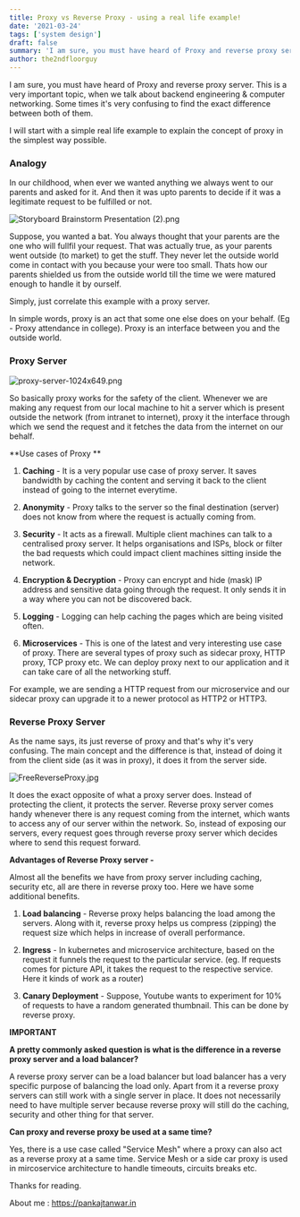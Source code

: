 ```yaml
---
title: Proxy vs Reverse Proxy - using a real life example!
date: '2021-03-24'
tags: ['system design']
draft: false
summary: 'I am sure, you must have heard of Proxy and reverse proxy server. This is a very important topic, when we talk about backend engineering & computer networking. Some times it's very confusing to find the exact difference between both of them.'
author: the2ndfloorguy
---
```


I am sure, you must have heard of Proxy and reverse proxy server. This is a very important topic, when we talk about backend engineering & computer networking. Some times it's very confusing to find the exact difference between both of them.

I will start with a simple real life example to explain the concept of proxy in the simplest way possible.

### Analogy

In our childhood, when ever we wanted anything we always went to our parents and asked for it. And then it was upto parents to decide if it was a legitimate request to be fulfilled or not. 


![Storyboard Brainstorm Presentation (2).png](https://cdn.hashnode.com/res/hashnode/image/upload/v1616433284797/9cNbuqDHE.png)

Suppose, you wanted a bat. You always thought that your parents are the one who will fullfil your request. That was actually true, as your parents went outside (to market) to get the stuff. They never let the outside world come in contact with you because your were too small. Thats how our parents shielded us from the outside world till the time we were matured enough to handle it by ourself.

Simply, just correlate this example with a proxy server. 

In simple words, proxy is an act that some one else does on your behalf. (Eg - Proxy attendance in college). Proxy is an interface between you and the outside world. 

### Proxy Server 


![proxy-server-1024x649.png](https://cdn.hashnode.com/res/hashnode/image/upload/v1616432849097/C6AWCXVzO.png)

So basically proxy works for the safety of the client. Whenever we are making any request from our local machine to hit a server which is present outside the network (from intranet to internet), proxy it the interface through which we send the request and it fetches the data from the internet on our behalf.  

**Use cases of Proxy **

1. **Caching** - It is a very popular use case of proxy server. It saves bandwidth by caching the content and serving it back to the client instead of going to the internet everytime.

2. **Anonymity**  - Proxy talks to the server so the final destination (server) does not know from where the request is actually coming from.

3. **Security** - It acts as a firewall. Multiple client machines can talk to a centralised proxy server. It helps organisations and ISPs, block or filter the bad requests which could impact client machines sitting inside the network.

4. **Encryption & Decryption** - Proxy can encrypt and hide (mask) IP address and sensitive data going through the request. It only sends it in a way where you can not be discovered back.

5. **Logging** -  Logging can help caching the pages which are being visited often.

6. **Microservices** - This is one of the latest and very interesting use case of proxy. There are several types of proxy such as sidecar proxy, HTTP proxy, TCP proxy etc. We can deploy proxy next to our application and it can take care of all the networking stuff. 

For example, we are sending a HTTP request from our microservice and our sidecar proxy can upgrade it to a newer protocol as HTTP2 or HTTP3.

### Reverse Proxy Server 

As the name says, its just reverse of proxy and that's why it's very confusing. The main concept and the difference is that, instead of doing it from the client side (as it was in proxy), it does it from the server side. 


![FreeReverseProxy.jpg](https://cdn.hashnode.com/res/hashnode/image/upload/v1616432861122/f2_Naj31I.jpeg)

It does the exact opposite of what a proxy server does. Instead of protecting the client, it protects the server. Reverse proxy server comes handy whenever there is any request coming from the internet, which wants to access any of our server within the network. So, instead of exposing our servers, every request goes through reverse proxy server which decides where to send this request forward. 

**Advantages of Reverse Proxy server -**

Almost all the benefits we have from proxy server including caching, security etc, all are there in reverse proxy too. Here we have some additional benefits. 

1. **Load balancing** - Reverse proxy helps balancing the load among the servers. Along with it, reverse proxy helps us compress (zipping) the request size which helps in increase of overall performance. 

2. **Ingress** - In kubernetes and microservice architecture, based on the request it funnels the request to the particular service. (eg. If requests comes for picture API, it takes the request to the respective service. Here it kinds of work as a router) 

3. **Canary Deployment** - Suppose, Youtube wants to experiment for 10% of requests to have a random generated thumbnail. This can be done by reverse proxy.

**IMPORTANT** 

**A pretty commonly asked question is what is the difference in a reverse proxy server and a load balancer?** 

A reverse proxy server can be a load balancer but load balancer has a very specific purpose of balancing the load only. Apart from it a reverse proxy servers can still work with a single server in place. It does not necessarily need to have multiple server because reverse proxy will still do the caching, security and other thing for that server. 

**Can proxy and reverse proxy be used at a same time?** 

Yes, there is a use case called "Service Mesh" where a proxy can also act as a reverse proxy at a same time. Service Mesh or a side car proxy is used in mircoservice architecture to handle timeouts, circuits breaks etc.

Thanks for reading.

About me : https://pankajtanwar.in

